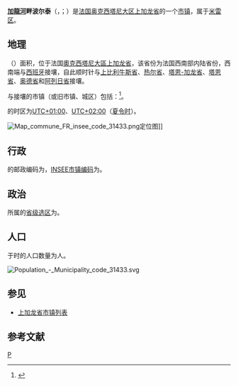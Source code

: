 {{noteTA|G1=法国地名}}
{{Infobox French commune}}
'''[[加龍河|加龍河]]畔波尔泰'''（{{lang-fr|Portet-sur-Garonne}}，{{IPA-fr|pɔʁtɛ syʁ ɡaʁɔn}}；{{lang-oc|Portèth de Garona}}）是[[法国|法国]][[奥克西塔尼大区|奥克西塔尼大区]][[上加龙省|上加龙省]]的一个[[市镇_(法国)|市镇]]，属于[[米雷区|米雷区]]。

== 地理 ==
{{PAGENAMEBASE}}（{{wikidata|property|linked|P625}}）面积{{wikidata|properties|P2046}}，位于法国[[奧克西塔尼大區|奧克西塔尼大區]][[上加龙省|上加龙省]]，该省份为法国西南部内陆省份，西南端与[[西班牙|西班牙]]接壤，自此顺时针与[[上比利牛斯省|上比利牛斯省]]、[[热尔省|热尔省]]、[[塔恩-加龙省|塔恩-加龙省]]、[[塔恩省|塔恩省]]、[[奥德省|奥德省]]和[[阿列日省|阿列日省]]接壤。

与{{PAGENAMEBASE}}接壤的市镇（或旧市镇、城区）包括：{{Wikidata|properties|linked|P47}}<ref name="geo">{{Cite web|url=https://www.geoportail.gouv.fr/carte|title=Carte|accessdate=2020-03-22|author=Géoportail|language=fr|publisher=Géoportail|archive-date=2017-01-29|archive-url=https://web.archive.org/web/20170129154129/https://www.geoportail.gouv.fr/carte/|dead-url=no}}</ref>。

{{PAGENAMEBASE}}的时区为[[UTC+01:00|UTC+01:00]]、[[UTC+02:00|UTC+02:00]]（[[夏时制|夏令时]]）。

[[File:Map_commune_FR_insee_code_31433.png|thumb]]定位图]]{{Clear|left}}
== 行政 ==
{{PAGENAMEBASE}}的邮政编码为{{wikidata|properties|P281}}，[[法国国家统计与经济研究所|INSEE市镇编码]]为{{wikidata|properties|P374}}。

== 政治 ==
{{PAGENAMEBASE}}所属的[[縣_(法國)|省级选区]]为{{WikidataLink|{{wikidata|properties|raw|best||P7938}}}}。

== 人口 ==
{{PAGENAMEBASE}}于{{wikidata|qualifier|P1082|P585}}时的人口数量为{{wikidata|property|raw|P1082}}人。

[[File:Population_-_Municipality_code_31433.svg|thumb]]{{Clear|left}}
== 参见 ==
* [[上加龙省市镇列表|上加龙省市镇列表]]

== 参考文献 ==
{{reflist}}

{{上加龍省市鎮}}
[[Category:上加龙省市镇|P]]